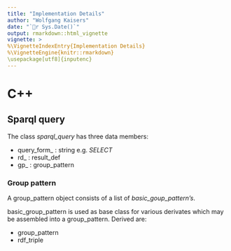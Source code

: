 ```yaml
---
title: "Implementation Details"
author: "Wolfgang Kaisers"
date: "`r Sys.Date()`"
output: rmarkdown::html_vignette
vignette: >
%\VignetteIndexEntry{Implementation Details}
%\VignetteEngine{knitr::rmarkdown}
\usepackage[utf8]{inputenc}
---
```


# C++

## Sparql query


The class *sparql_query* has three data members:

 - query_form_ : string e.g. *SELECT*
 - rd_ : result_def
 - gp_ : group_pattern
 
 
### Group pattern

A group_pattern object consists of a list of *basic_goup_pattern's*.

basic_group_pattern is used as base class for various derivates which
may be assembled into a group_pattern. Derived are:

 - group_pattern
 - rdf_triple
